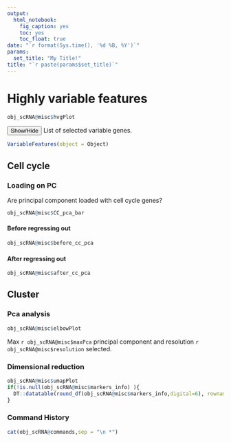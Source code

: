 ```yaml
---
output: 
  html_notebook: 
    fig_caption: yes
    toc: yes
    toc_float: true
date: "`r format(Sys.time(), '%d %B, %Y')`"    
params:
  set_title: "My Title!"
title: "`r paste(params$set_title)`"
---
```


# Highly variable features

```r
obj_scRNA@misc$hvgPlot
```

<button class="btn btn-primary" data-toggle="collapse" data-target="#BlockName"> Show/Hide </button>  List of selected variable genes.
<div id="BlockName" class="collapse">  

```r
VariableFeatures(object = Object)
```

</div>   
   
## Cell cycle

### Loading on PC

Are principal component loaded with cell cycle genes?

```r
obj_scRNA@misc$CC_pca_bar
```

#### Before regressing out
```r
obj_scRNA@misc$before_cc_pca
```

#### After regressing out
```r
obj_scRNA@misc$after_cc_pca 
```

## Cluster

### Pca analysis
```r
obj_scRNA@misc$elbowPlot
```

Max `r obj_scRNA@misc$maxPca` principal component and resolution `r obj_scRNA@misc$resolution` selected.

### Dimensional reduction

```r
obj_scRNA@misc$umapPlot
if(!is.null(obj_scRNA@misc$markers_info) ){
  DT::datatable(round_df(obj_scRNA@misc$markers_info,digital=6), rownames = FALSE)
}
```

  
  
### Command History

```r
cat(obj_scRNA@commands,sep = "\n *")
```

